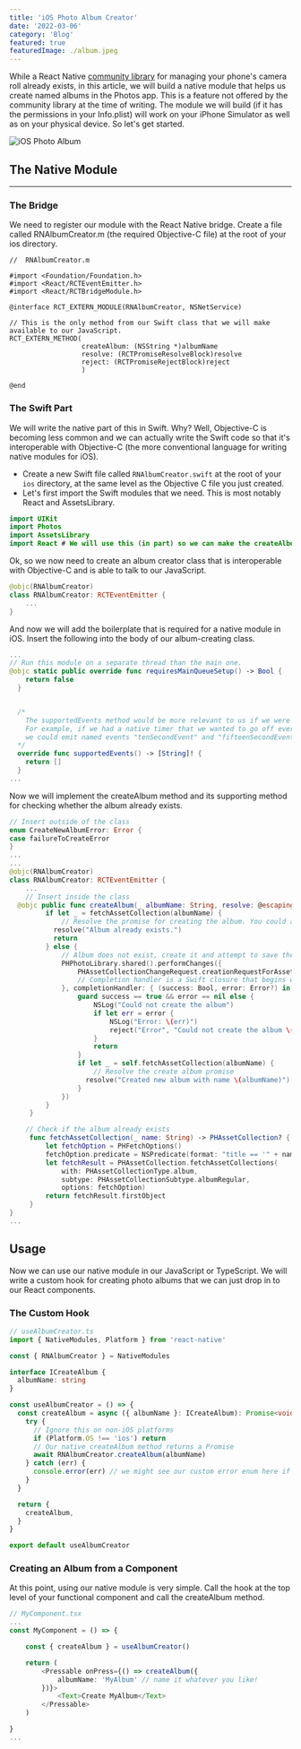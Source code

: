 ```yaml
---
title: 'iOS Photo Album Creator'
date: '2022-03-06'
category: 'Blog'
featured: true
featuredImage: ./album.jpeg
---
```


While a React Native [community library](https://www.npmjs.com/package/@react-native-community/cameraroll) for managing your phone's camera roll already exists, in this article, we will build a native module that helps us create named albums in the Photos app. This is a feature not offered by the community library at the time of writing. The module we will build (if it has the permissions in your Info.plist) will work on your iPhone Simulator as well as on your physical device. So let's get started.

![iOS Photo Album](./album.jpeg)

## The Native Module

---

### The Bridge

We need to register our module with the React Native bridge. Create a file called RNAlbumCreator.m (the required Objective-C file) at the root of your ios directory.

```objc
//  RNAlbumCreator.m

#import <Foundation/Foundation.h>
#import <React/RCTEventEmitter.h>
#import <React/RCTBridgeModule.h>

@interface RCT_EXTERN_MODULE(RNAlbumCreator, NSNetService)

// This is the only method from our Swift class that we will make available to our JavaScript.
RCT_EXTERN_METHOD(
                  createAlbum: (NSString *)albumName
                  resolve: (RCTPromiseResolveBlock)resolve
                  reject: (RCTPromiseRejectBlock)reject
                  )

@end

```

### The Swift Part

We will write the native part of this in Swift. Why? Well, Objective-C is becoming less common and we can actually write the Swift code so that it's interoperable with Objective-C (the more conventional language for writing native modules for iOS).

- Create a new Swift file called `RNAlbumCreator.swift` at the root of your `ios` directory, at the same level as the Objective C file you just created.
- Let's first import the Swift modules that we need. This is most notably React and AssetsLibrary.

```swift
import UIKit
import Photos
import AssetsLibrary
import React # We will use this (in part) so we can make the createAlbum method return a Promise.
```

Ok, so we now need to create an album creator class that is interoperable with Objective-C and is able to talk to our JavaScript.

```swift
@objc(RNAlbumCreator)
class RNAlbumCreator: RCTEventEmitter {
    ...
}
```

And now we will add the boilerplate that is required for a native module in iOS. Insert the following into the body of our album-creating class.

```swift
...
// Run this module on a separate thread than the main one.
@objc static public override func requiresMainQueueSetup() -> Bool {
    return false
  }


  /*
    The supportedEvents method would be more relevant to us if we were continually emitting events to our JavaScript.
    For example, if we had a native timer that we wanted to go off every 10 and 15 seconds,
    we could emit named events "tenSecondEvent" and "fifteenSecondEvent" and put those strings into the supportedEvents method.
  */
  override func supportedEvents() -> [String]! {
    return []
  }
...
```

Now we will implement the createAlbum method and its supporting method for checking whether the album already exists.

```swift
// Insert outside of the class
enum CreateNewAlbumError: Error {
case failureToCreateError
}
...
...
@objc(RNAlbumCreator)
class RNAlbumCreator: RCTEventEmitter {
    ...
    // Insert inside the class
  @objc public func createAlbum(_ albumName: String, resolve: @escaping RCTPromiseResolveBlock, reject: @escaping RCTPromiseRejectBlock) {
         if let _ = fetchAssetCollection(albumName) {
             // Resolve the promise for creating the album. You could also reject in this case, if you prefer.
           resolve("Album already exists.")
           return
         } else {
             // Album does not exist, create it and attempt to save the image
             PHPhotoLibrary.shared().performChanges({
                 PHAssetCollectionChangeRequest.creationRequestForAssetCollection(withTitle: albumName)
                 // Completion handler is a Swift closure that begins with `in`. Reject the promise with our custom error.
             }, completionHandler: { (success: Bool, error: Error?) in
                 guard success == true && error == nil else {
                     NSLog("Could not create the album")
                     if let err = error {
                         NSLog("Error: \(err)")
                         reject("Error", "Could not create the album \(albumName)", CreateNewAlbumError.failureToCreateError)
                     }
                     return
                 }
                 if let _ = self.fetchAssetCollection(albumName) {
                     // Resolve the create album promise
                   resolve("Created new album with name \(albumName)")
                 }
             })
         }
     }

    // Check if the album already exists
     func fetchAssetCollection(_ name: String) -> PHAssetCollection? {
         let fetchOption = PHFetchOptions()
         fetchOption.predicate = NSPredicate(format: "title == '" + name + "'")
         let fetchResult = PHAssetCollection.fetchAssetCollections(
             with: PHAssetCollectionType.album,
             subtype: PHAssetCollectionSubtype.albumRegular,
             options: fetchOption)
         return fetchResult.firstObject
     }
}
...
```

## Usage

Now we can use our native module in our JavaScript or TypeScript. We will write a custom hook for creating photo albums that we can just drop in to our React components.

### The Custom Hook

```typescript
// useAlbumCreator.ts
import { NativeModules, Platform } from 'react-native'

const { RNAlbumCreator } = NativeModules

interface ICreateAlbum {
  albumName: string
}

const useAlbumCreator = () => {
  const createAlbum = async ({ albumName }: ICreateAlbum): Promise<void> => {
    try {
      // Ignore this on non-iOS platforms
      if (Platform.OS !== 'ios') return
      // Our native createAlbum method returns a Promise
      await RNAlbumCreator.createAlbum(albumName)
    } catch (err) {
      console.error(err) // we might see our custom error enum here if something goes wrong
    }
  }

  return {
    createAlbum,
  }
}

export default useAlbumCreator
```

### Creating an Album from a Component

At this point, using our native module is very simple. Call the hook at the top level of your functional component and call the createAlbum method.

```typescript
// MyComponent.tsx
...
const MyComponent = () => {

    const { createAlbum } = useAlbumCreator()

    return (
        <Pressable onPress={() => createAlbum({
            albumName: 'MyAlbum' // name it whatever you like!
        })}>
            <Text>Create MyAlbum</Text>
        </Pressable>
    )

}
...
```
